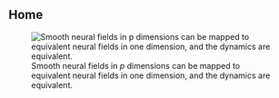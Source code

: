 ::: {.content-visible when-format="html"}
::: {.content-hidden}
# Home {.unnumbered}
:::

![Smooth neural fields in $p$ dimensions can be mapped to equivalent neural fields in one dimension, and the dynamics are equivalent.](chapters/figures/photo_2023-06-15_13-51-39.jpg)
:::